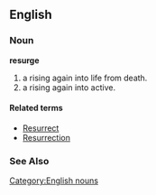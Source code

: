 ==English==
===Noun===
'''resurge'''
[[Category:English nouns]]
# a rising again into life from death.
# a rising again into active.

====Related terms====
* [[Resurrect]]
* [[Resurrection]]

===See Also===